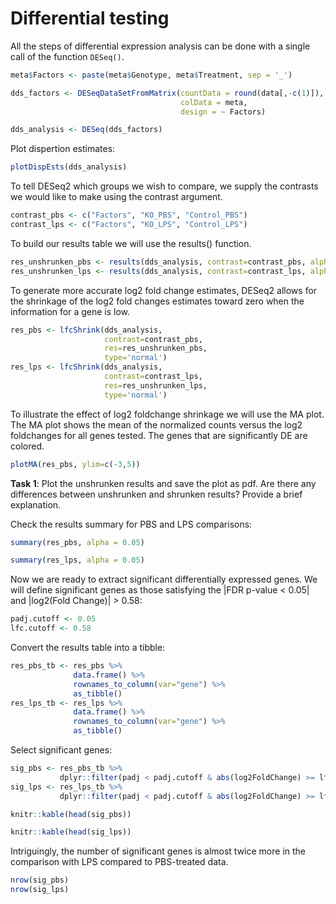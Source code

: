 # Differential testing
All the steps of differential expression analysis can be done with a single call of the function `DESeq()`.

```r
meta$Factors <- paste(meta$Genotype, meta$Treatment, sep = '_')
```

```r
dds_factors <- DESeqDataSetFromMatrix(countData = round(data[,-c(1)]), 
                                      colData = meta, 
                                      design = ~ Factors)
```

```r
dds_analysis <- DESeq(dds_factors)
```
Plot dispertion estimates:
```r
plotDispEsts(dds_analysis)
```
To tell DESeq2 which groups we wish to compare, we supply the contrasts we would like to make using the contrast argument.
```r
contrast_pbs <- c("Factors", "KO_PBS", "Control_PBS")
contrast_lps <- c("Factors", "KO_LPS", "Control_LPS")
```

To build our results table we will use the results() function. 
```r
res_unshrunken_pbs <- results(dds_analysis, contrast=contrast_pbs, alpha = 0.05)
res_unshrunken_lps <- results(dds_analysis, contrast=contrast_lps, alpha = 0.05)
```

To generate more accurate log2 fold change estimates, DESeq2 allows for the shrinkage of the log2 fold changes estimates toward zero when the information for a gene is low.
```r
res_pbs <- lfcShrink(dds_analysis, 
                     contrast=contrast_pbs, 
                     res=res_unshrunken_pbs, 
                     type='normal')
res_lps <- lfcShrink(dds_analysis, 
                     contrast=contrast_lps, 
                     res=res_unshrunken_lps, 
                     type='normal')
```
To illustrate the effect of log2 foldchange shrinkage we will use the MA plot. The MA plot shows the mean of the normalized counts versus the log2 foldchanges for all genes tested. The genes that are significantly DE are colored.

```r
plotMA(res_pbs, ylim=c(-3,5))
```

:::design
**Task 1**: Plot the unshrunken results and save the plot as pdf. Are there any differences between unshrunken and shrunken results? Provide a brief explanation.
:::

Check the results summary for PBS and LPS comparisons:
```r
summary(res_pbs, alpha = 0.05)
```

```r
summary(res_lps, alpha = 0.05)
```
Now we are ready to extract significant differentially expressed genes. We will define significant genes as those satisfying the |FDR p-value < 0.05| and |log2(Fold Change)| > 0.58:
```r
padj.cutoff <- 0.05
lfc.cutoff <- 0.58
```

Convert the results table into a tibble:
```r
res_pbs_tb <- res_pbs %>% 
              data.frame() %>% 
              rownames_to_column(var="gene") %>% 
              as_tibble()
res_lps_tb <- res_lps %>% 
              data.frame() %>% 
              rownames_to_column(var="gene") %>% 
              as_tibble()
```

Select significant genes:
```r
sig_pbs <- res_pbs_tb %>% 
           dplyr::filter(padj < padj.cutoff & abs(log2FoldChange) >= lfc.cutoff)
sig_lps <- res_lps_tb %>% 
           dplyr::filter(padj < padj.cutoff & abs(log2FoldChange) >= lfc.cutoff)
```

```r
knitr::kable(head(sig_pbs))
```

```r
knitr::kable(head(sig_lps))
```

Intriguingly, the number of significant genes is almost twice more in the comparison with LPS compared to PBS-treated data.
```r
nrow(sig_pbs)
nrow(sig_lps)
```
